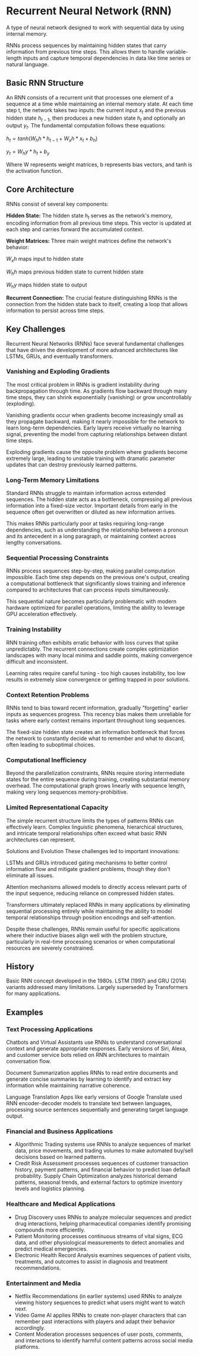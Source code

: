 # Recurrent Neural Network (RNN)

A type of neural network designed to work with sequential data by using internal memory.

RNNs process sequences by maintaining hidden states that carry information from previous time steps. This allows them to handle variable-length inputs and capture temporal dependencies in data like time series or natural language.


## Basic RNN Structure
An RNN consists of a recurrent unit that processes one element of a sequence at a time while maintaining an internal memory state. At each time step t, the network takes two inputs: the current input $x_t$ and the previous hidden state $h_{t-1}$, then produces a new hidden state $h_t$ and optionally an output $y_t$.
The fundamental computation follows these equations:

$h_t = tanh(W_hh * h_{t-1} + W_xh * x_t + b_h)$

$y_t = W_hy * h_t + b_y$

Where W represents weight matrices, b represents bias vectors, and tanh is the activation function.

## Core Architecture
RNNs consist of several key components:

**Hidden State:** The hidden state $h_t$ serves as the network's memory, encoding information from all previous time steps. This vector is updated at each step and carries forward the accumulated context.

**Weight Matrices:** Three main weight matrices define the network's behavior:

$W_xh$ maps input to hidden state

$W_hh$ maps previous hidden state to current hidden state

$W_hy$ maps hidden state to output

**Recurrent Connection:** The crucial feature distinguishing RNNs is the connection from the hidden state back to itself, creating a loop that allows information to persist across time steps.


## Key Challenges

Recurrent Neural Networks (RNNs) face several fundamental challenges that have driven the development of more advanced architectures like LSTMs, GRUs, and eventually transformers.

### Vanishing and Exploding Gradients
The most critical problem in RNNs is gradient instability during backpropagation through time. As gradients flow backward through many time steps, they can shrink exponentially (vanishing) or grow uncontrollably (exploding).

Vanishing gradients occur when gradients become increasingly small as they propagate backward, making it nearly impossible for the network to learn long-term dependencies. Early layers receive virtually no learning signal, preventing the model from capturing relationships between distant time steps.

Exploding gradients cause the opposite problem where gradients become extremely large, leading to unstable training with dramatic parameter updates that can destroy previously learned patterns.

### Long-Term Memory Limitations
Standard RNNs struggle to maintain information across extended sequences. The hidden state acts as a bottleneck, compressing all previous information into a fixed-size vector. Important details from early in the sequence often get overwritten or diluted as new information arrives.

This makes RNNs particularly poor at tasks requiring long-range dependencies, such as understanding the relationship between a pronoun and its antecedent in a long paragraph, or maintaining context across lengthy conversations.

### Sequential Processing Constraints
RNNs process sequences step-by-step, making parallel computation impossible. Each time step depends on the previous one's output, creating a computational bottleneck that significantly slows training and inference compared to architectures that can process inputs simultaneously.

This sequential nature becomes particularly problematic with modern hardware optimized for parallel operations, limiting the ability to leverage GPU acceleration effectively.

### Training Instability
RNN training often exhibits erratic behavior with loss curves that spike unpredictably. The recurrent connections create complex optimization landscapes with many local minima and saddle points, making convergence difficult and inconsistent.

Learning rates require careful tuning - too high causes instability, too low results in extremely slow convergence or getting trapped in poor solutions.

### Context Retention Problems
RNNs tend to bias toward recent information, gradually "forgetting" earlier inputs as sequences progress. This recency bias makes them unreliable for tasks where early context remains important throughout long sequences.

The fixed-size hidden state creates an information bottleneck that forces the network to constantly decide what to remember and what to discard, often leading to suboptimal choices.

### Computational Inefficiency
Beyond the parallelization constraints, RNNs require storing intermediate states for the entire sequence during training, creating substantial memory overhead. The computational graph grows linearly with sequence length, making very long sequences memory-prohibitive.

### Limited Representational Capacity
The simple recurrent structure limits the types of patterns RNNs can effectively learn. Complex linguistic phenomena, hierarchical structures, and intricate temporal relationships often exceed what basic RNN architectures can represent.

Solutions and Evolution
These challenges led to important innovations:

LSTMs and GRUs introduced gating mechanisms to better control information flow and mitigate gradient problems, though they don't eliminate all issues.

Attention mechanisms allowed models to directly access relevant parts of the input sequence, reducing reliance on compressed hidden states.

Transformers ultimately replaced RNNs in many applications by eliminating sequential processing entirely while maintaining the ability to model temporal relationships through position encodings and self-attention.

Despite these challenges, RNNs remain useful for specific applications where their inductive biases align well with the problem structure, particularly in real-time processing scenarios or when computational resources are severely constrained.

## History 

Basic RNN concept developed in the 1980s. LSTM (1997) and GRU (2014) variants addressed many limitations. Largely superseded by Transformers for many applications.



## Examples

### Text Processing Applications
Chatbots and Virtual Assistants use RNNs to understand conversational context and generate appropriate responses. Early versions of Siri, Alexa, and customer service bots relied on RNN architectures to maintain conversation flow.

Document Summarization applies RNNs to read entire documents and generate concise summaries by learning to identify and extract key information while maintaining narrative coherence.

Language Translation Apps like early versions of Google Translate used RNN encoder-decoder models to translate text between languages, processing source sentences sequentially and generating target language output.

### Financial and Business Applications
- Algorithmic Trading systems use RNNs to analyze sequences of market data, price movements, and trading volumes to make automated buy/sell decisions based on learned patterns. 
- Credit Risk Assessment processes sequences of customer transaction history, payment patterns, and financial behavior to predict loan default probability.
Supply Chain Optimization analyzes historical demand patterns, seasonal trends, and external factors to optimize inventory levels and logistics planning.

### Healthcare and Medical Applications

- Drug Discovery uses RNNs to analyze molecular sequences and predict drug interactions, helping pharmaceutical companies identify promising compounds more efficiently.
- Patient Monitoring processes continuous streams of vital signs, ECG data, and other physiological measurements to detect anomalies and predict medical emergencies.
- Electronic Health Record Analysis examines sequences of patient visits, treatments, and outcomes to assist in diagnosis and treatment recommendations.

### Entertainment and Media
- Netflix Recommendations (in earlier systems) used RNNs to analyze viewing history sequences to predict what users might want to watch next.
- Video Game AI applies RNNs to create non-player characters that can remember past interactions with players and adapt their behavior accordingly.
- Content Moderation processes sequences of user posts, comments, and interactions to identify harmful content patterns across social media platforms.
